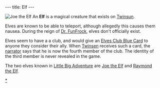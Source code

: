 ---
title: Elf
---

[[Image:DVJOE.jpg|right|thumb|[[Joe the Elf]]]]
An '''Elf''' is a magical creature that exists on [[Twinsun]].

Elves are known to be able to teleport, although allegedly this causes them nausea. During the reign of [[Dr. FunFrock]], elves don't officially exist.

Elves seem to have a a club, and would give an [[Elves Club Blue Card]] to anyone they consider their ally. When [[Twinsen]] receives such a card, the [[narrator]] says that he is now the fourth member of the club. The identity of the third member is never revealed in the game.

The two elves known in [[Little Big Adventure]] are [[Joe the Elf]] and [[Raymond the Elf]]. 

[[category:Elves|*]]